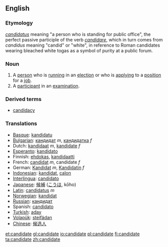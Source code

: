 ==English==

===Etymology===
{{L.}} ''[[candidatus]]'' meaning "a person who is standing for public office", the perfect passive participle of the verb ''[[candidare]]'', which in turn comes from ''candidus'' meaning "candid" or "white", in reference to Roman candidates wearing bleached white togas as a symbol of purity at a public forum.

===Noun===
{{en-noun}}

# A [[person]] who is [[run]]ning in an [[election]] or who is [[apply]]ing to a [[position]] for a [[job]].
# A [[participant]] in an [[examination]]. 

===Derived terms===
*[[candidacy]]

===Translations===
*[[Basque]]: [[kandidatu]]
*[[Bulgarian]]: [[кандидат]] ''m'', [[кандидатка]] ''f''
*Dutch: [[kandidaat]] ''m'', [[kandidate]] ''f''
*[[Esperanto]]: [[kandidato]]
*Finnish: [[ehdokas]], [[kandidaatti]]
*French: [[candidat]] ''m'', candidate ''f''
*German: [[Kandidat]] ''m'', [[Kandidatin]] ''f''
*[[Indonesian]]: [[kandidat]], [[calon]]
*[[Interlingua]]: [[candidato]]
*[[Japanese]]: [[候補]] ([[こうほ]], kōho)
*[[Latin]]: [[candidatus]] ''m''
*[[Norwegian]]: [[kandidat]]
*[[Russian]]: [[кандидат]]
*Spanish: [[candidato]]
*[[Turkish]]: [[aday]]
*[[Volapük]]: [[steifädan]]
*[[Chinese]]: [[候选人]]

[[et:candidate]]
[[gl:candidate]]
[[io:candidate]]
[[pl:candidate]]
[[fi:candidate]]
[[ta:candidate]]
[[zh:candidate]]